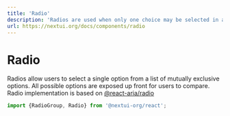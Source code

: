 ```yaml
---
title: 'Radio'
description: 'Radios are used when only one choice may be selected in a series of options.'
url: https://nextui.org/docs/components/radio
---
```


# Radio

Radios allow users to select a single option from a list of mutually exclusive options. All possible options are exposed up front for users to compare. Radio implementation is based on <a href="https://react-spectrum.adobe.com/react-aria/useRadioGroup.html" rel="noreferrer" target="_blank">@react-aria/radio</a>

```jsx
import {RadioGroup, Radio} from '@nextui-org/react';
```